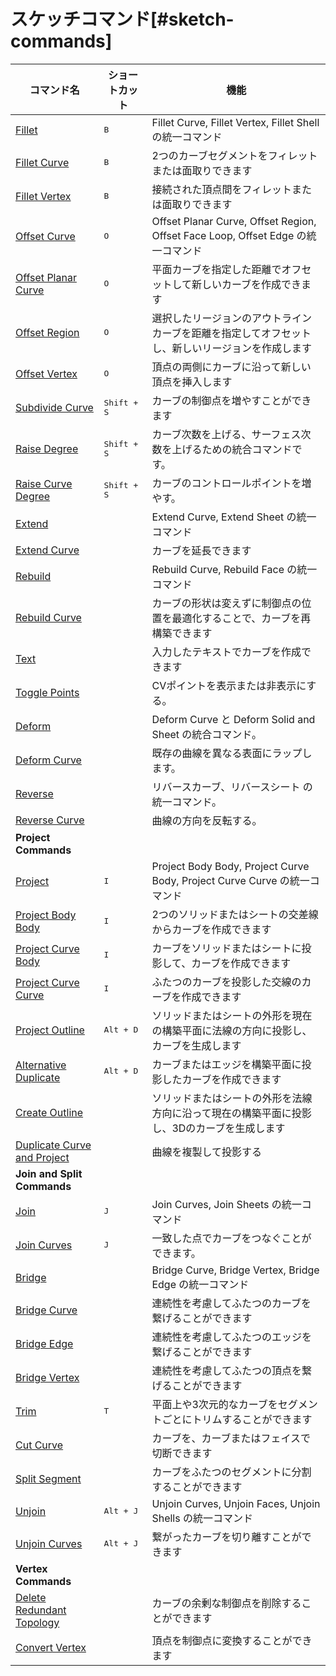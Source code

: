 # スケッチコマンド[#sketch-commands]

| コマンド名                                                         | ショートカット       | 機能                                                                                             |
| ------------------------------------------------------------------ | -------------------- | ------------------------------------------------------------------------------------------------ |
| [Fillet](/sketch/fillet)                                           | <kbd>B</kbd>         | Fillet Curve, Fillet Vertex, Fillet Shell の統一コマンド                                         |
| [Fillet Curve](/sketch/fillet-curve)                               | <kbd>B</kbd>         | 2つのカーブセグメントをフィレットまたは面取りできます                                            |
| [Fillet Vertex](/sketch/fillet-vertex)                             | <kbd>B</kbd>         | 接続された頂点間をフィレットまたは面取りできます                                                 |
| [Offset Curve](/sketch/offset-curve)                               | <kbd>O</kbd>         | Offset Planar Curve, Offset Region, Offset Face Loop, Offset Edge の統一コマンド                 |
| [Offset Planar Curve](/sketch/offset-planar-curve)                 | <kbd>O</kbd>         | 平面カーブを指定した距離でオフセットして新しいカーブを作成できます                               |
| [Offset Region](/sketch/offset-region)                             | <kbd>O</kbd>         | 選択したリージョンのアウトラインカーブを距離を指定してオフセットし、新しいリージョンを作成します |
| [Offset Vertex](/sketch/offset-vertex)                             | <kbd>O</kbd>         | 頂点の両側にカーブに沿って新しい頂点を挿入します                                                 |
| [Subdivide Curve](/sketch/subdivide-curve)                         | <kbd>Shift + S</kbd> | カーブの制御点を増やすことができます                                                             |
| [Raise Degree](/sketch/raise-degree)                               | <kbd>Shift + S</kbd> | カーブ次数を上げる、サーフェス次数を上げるための統合コマンドです。                                               |
| [Raise Curve Degree](/sketch/raise-curve-degree)                   | <kbd>Shift + S</kbd> | カーブのコントロールポイントを増やす。                                                                         |
| [Extend](/sketch/extend)                                           |                      | Extend Curve, Extend Sheet の統一コマンド                                                        |
| [Extend Curve](/sketch/extend-curve)                               |                      | カーブを延長できます                                                                             |
| [Rebuild](/solid/rebuild)                                         |                      | Rebuild Curve, Rebuild Face の統一コマンド                                                       |
| [Rebuild Curve](/sketch/rebuild-curve)                             |                      | カーブの形状は変えずに制御点の位置を最適化することで、カーブを再構築できます                     |
| [Text](/sketch/text)                                               |                      | 入力したテキストでカーブを作成できます                                                           |
| [Toggle Points](/sketch/toggle-points)                             |                      | CVポイントを表示または非表示にする。                                                                      |
| [Deform](/sketch/deform)                                           |                      | Deform Curve と Deform Solid and Sheet の統合コマンド。                                                |
| [Deform Curve](/sketch/deform-sketch)                              |                      | 既存の曲線を異なる表面にラップします。                                                               |
| [Reverse](/sketch/reverse)                                         |                      | リバースカーブ、リバースシート の統一コマンド。                                                       |
| [Reverse Curve](/sketch/reverse-curve)                              |                      | 曲線の方向を反転する。                                                                      |
| **Project Commands**                                               |                      |                                                                                                  |
| [Project](/sketch/project)                                         | <kbd>I</kbd>         | Project Body Body, Project Curve Body, Project Curve Curve の統一コマンド                        |
| [Project Body Body](/sketch/project-body-body)                     | <kbd>I</kbd>         | 2つのソリッドまたはシートの交差線からカーブを作成できます                                        |
| [Project Curve Body](/sketch/project-curve-body)                   | <kbd>I</kbd>         | カーブをソリッドまたはシートに投影して、カーブを作成できます                                     |
| [Project Curve Curve](/sketch/project-curve-curve)                 | <kbd>I</kbd>         | ふたつのカーブを投影した交線のカーブを作成できます                                               |
| [Project Outline](/sketch/project-outline)                         | <kbd>Alt + D</kbd>   | ソリッドまたはシートの外形を現在の構築平面に法線の方向に投影し、カーブを生成します               |
| [Alternative Duplicate](/sketch/alternative-duplicate)             | <kbd>Alt + D</kbd>   | カーブまたはエッジを構築平面に投影したカーブを作成できます                                       |
| [Create Outline](/sketch/create-outline)                           |                      | ソリッドまたはシートの外形を法線方向に沿って現在の構築平面に投影し、3Dのカーブを生成します       |
| [Duplicate Curve and Project](/sketch/duplicate-curve-and-project) |                      | 曲線を複製して投影する                                                                     |
| **Join and Split Commands**                                        |                      |                                                                                                  |
| [Join](/sketch/join)                                               | <kbd>J</kbd>         | Join Curves, Join Sheets の統一コマンド                                                          |
| [Join Curves](/sketch/join-curves)                                 | <kbd>J</kbd>         | 一致した点でカーブをつなぐことができます。                                                       |
| [Bridge](/sketch/bridge)                                           |                      | Bridge Curve, Bridge Vertex, Bridge Edge の統一コマンド                                          |
| [Bridge Curve](/sketch/bridge-curve)                               |                      | 連続性を考慮してふたつのカーブを繋げることができます                                             |
| [Bridge Edge](/sketch/bridge-edge)                                 |                      | 連続性を考慮してふたつのエッジを繋げることができます                                             |
| [Bridge Vertex](/sketch/bridge-vertex)                             |                      | 連続性を考慮してふたつの頂点を繋げることができます                                               |
| [Trim](/sketch/trim)                                               | <kbd>T</kbd>         | 平面上や3次元的なカーブをセグメントごとにトリムすることができます                                |
| [Cut Curve](/sketch/cut-curve)                                     |                      | カーブを、カーブまたはフェイスで切断できます                                                     |
| [Split Segment](/sketch/split-segment)                             |                      | カーブをふたつのセグメントに分割することができます                                               |
| [Unjoin](/sketch/unjoin)                                           | <kbd>Alt + J</kbd>   | Unjoin Curves, Unjoin Faces, Unjoin Shells の統一コマンド                                        |
| [Unjoin Curves](/sketch/unjoin-curve)                              | <kbd>Alt + J</kbd>   | 繋がったカーブを切り離すことができます                                                           |
| **Vertex Commands**                                                |                      |                                                                                                  |
| [Delete Redundant Topology](/sketch/delete-redundant-topology)     |                      | カーブの余剰な制御点を削除することができます                                                     |
| [Convert Vertex](/sketch/convert-vertex)                           |                      | 頂点を制御点に変換することができます                                                             |
